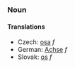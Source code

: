 ===Noun===

====Translations====

*Czech: [[osa]] ''f''
*German: [[Achse]] ''f''
*Slovak: [[os]] ''f''
